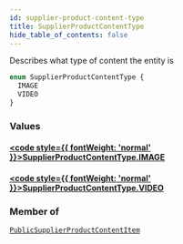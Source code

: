```yaml
---
id: supplier-product-content-type
title: SupplierProductContentType
hide_table_of_contents: false
---
```








Describes what type of content the entity is

```graphql
enum SupplierProductContentType {
  IMAGE
  VIDEO
}
```


### Values

#### [<code style={{ fontWeight: 'normal' }}>SupplierProductContentType.<b>IMAGE</b></code>](#) 
> 
> 

#### [<code style={{ fontWeight: 'normal' }}>SupplierProductContentType.<b>VIDEO</b></code>](#) 
> 
> 



### Member of

[`PublicSupplierProductContentItem`](/demand/api/graphql-admin/reference/objects/public-supplier-product-content-item)  <Badge class="secondary" text="object"/>



